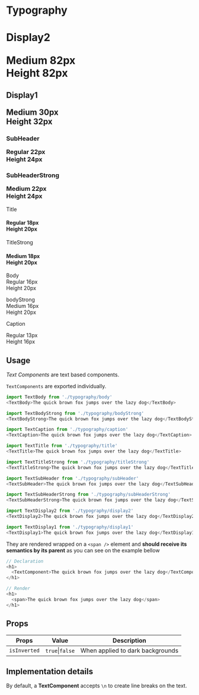 

<Meta title="Design Tokens|Typography/Usage" />

# Typography

 <h1 style={{ marginBottom: space.xxl }}>
    <p style={{ marginBottom: space.s }}>
      <TextBody>Display2</TextBody>
    </p>
    <TextDisplay2>
      Medium 82px <br /> Height 82px
    </TextDisplay2>
</h1>
  <h2 style={{ marginBottom: space.xxl }}>
    <p style={{ marginBottom: space.s }}>
      <TextBody>Display1</TextBody>
    </p>
    <TextDisplay1>
      Medium 30px <br /> Height 32px
    </TextDisplay1>
</h2>
  <h3 style={{ marginBottom: space.xxl }}>
    <p style={{ marginBottom: space.s }}>
      <TextBody>SubHeader</TextBody>
    </p>
    <TextSubHeader>
      Regular 22px <br /> Height 24px
    </TextSubHeader>
</h3>
  <h3 style={{ marginBottom: space.xxl }}>
    <p style={{ marginBottom: space.s }}>
      <TextBody>SubHeaderStrong</TextBody>
    </p>
    <TextSubHeaderStrong>
      Medium 22px <br /> Height 24px
    </TextSubHeaderStrong>
</h3>

  <p style={{ marginBottom: space.s }}>
    <TextBody>Title</TextBody>
</p>
  <h4 style={{ marginTop: 0, marginBottom: space.xxl }}>
    <TextTitle>
      Regular 18px <br /> Height 20px
    </TextTitle>
</h4>

  <p style={{ marginBottom: space.s }}>
    <TextBody>TitleStrong</TextBody>
</p>
  <h4 style={{ marginTop: 0, marginBottom: space.xxl }}>
    <TextTitleStrong>
      Medium 18px <br /> Height 20px
    </TextTitleStrong>
</h4>

  <p style={{ marginBottom: space.xxl }}>
    <TextBody>Body</TextBody>
    <br />
    <TextBody>
      Regular 16px <br /> Height 20px
    </TextBody>
</p>

  <p style={{ marginBottom: space.xxl }}>
    <TextBody>bodyStrong</TextBody>
    <br />
    <TextBodyStrong>
      Medium 16px <br /> Height 20px
    </TextBodyStrong>
</p>

  <figcaption>
    <p style={{ marginBottom: space.s }}>
      <TextBody>Caption</TextBody>
    </p>
    <TextCaption>
      Regular 13px <br /> Height 16px
    </TextCaption>
</figcaption>

## Usage

_Text Components_ are text based components.

`TextComponents` are exported individually.

```js
import TextBody from './typography/body'
<TextBody>The quick brown fox jumps over the lazy dog</TextBody>
```

```js
import TextBodyStrong from './typography/bodyStrong'
<TextBodyStrong>The quick brown fox jumps over the lazy dog</TextBodyStrong>
```

```js
import TextCaption from './typography/caption'
<TextCaption>The quick brown fox jumps over the lazy dog</TextCaption>
```

```js
import TextTitle from './typography/title'
<TextTitle>The quick brown fox jumps over the lazy dog</TextTitle>
```
```js
import TextTitleStrong from './typography/titleStrong'
<TextTitleStrong>The quick brown fox jumps over the lazy dog</TextTitleStrong>
```
```js
import TextSubHeader from './typography/subHeader'
<TextSubHeader>The quick brown fox jumps over the lazy dog</TextSubHeader>
```
```js
import TextSubHeaderStrong from './typography/subHeaderStrong'
<TextSubHeaderStrong>The quick brown fox jumps over the lazy dog</TextSubHeaderStrong>
```
```js
import TextDisplay2 from './typography/display2'
<TextDisplay2>The quick brown fox jumps over the lazy dog</TextDisplay2>
```
```js
import TextDisplay1 from './typography/display1'
<TextDisplay1>The quick brown fox jumps over the lazy dog</TextDisplay1>
```


They are rendered wrapped on a `<span />` element and **should receive its semantics by its parent** as you can see on the example bellow

```js
// Declaration
<h1>
  <TextComponent>The quick brown fox jumps over the lazy dog</TextComponent>
</h1>
```
```js
// Render
<h1>
  <span>The quick brown fox jumps over the lazy dog</span>
</h1>
```

## Props

| **Props**    | **Value**       | **Description**                  |
| ------------ | --------------- | -------------------------------- |
| `isInverted` | `true`\|`false` | When applied to dark backgrounds |

## Implementation details

By default, a **TextComponent** accepts `\n` to create line breaks on the text.
